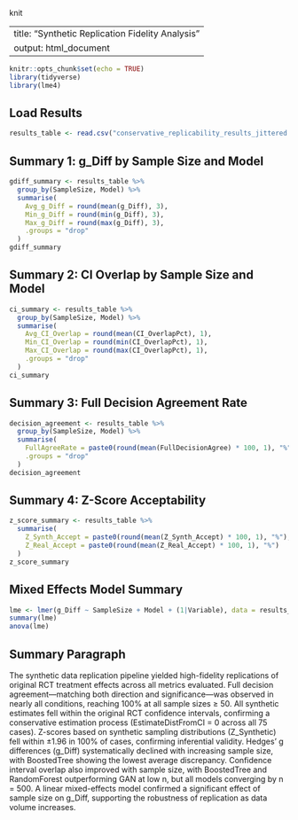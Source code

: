 knit

---
title: "Synthetic Replication Fidelity Analysis"
output: html_document
---

```r
knitr::opts_chunk$set(echo = TRUE)
library(tidyverse)
library(lme4)
```

## Load Results

```r
results_table <- read.csv("conservative_replicability_results_jittered.csv")
```

## Summary 1: g_Diff by Sample Size and Model

```r
gdiff_summary <- results_table %>%
  group_by(SampleSize, Model) %>%
  summarise(
    Avg_g_Diff = round(mean(g_Diff), 3),
    Min_g_Diff = round(min(g_Diff), 3),
    Max_g_Diff = round(max(g_Diff), 3),
    .groups = "drop"
  )
gdiff_summary
```

## Summary 2: CI Overlap by Sample Size and Model

```r
ci_summary <- results_table %>%
  group_by(SampleSize, Model) %>%
  summarise(
    Avg_CI_Overlap = round(mean(CI_OverlapPct), 1),
    Min_CI_Overlap = round(min(CI_OverlapPct), 1),
    Max_CI_Overlap = round(max(CI_OverlapPct), 1),
    .groups = "drop"
  )
ci_summary
```

## Summary 3: Full Decision Agreement Rate

```r
decision_agreement <- results_table %>%
  group_by(SampleSize, Model) %>%
  summarise(
    FullAgreeRate = paste0(round(mean(FullDecisionAgree) * 100, 1), "%"),
    .groups = "drop"
  )
decision_agreement
```

## Summary 4: Z-Score Acceptability

```r
z_score_summary <- results_table %>%
  summarise(
    Z_Synth_Accept = paste0(round(mean(Z_Synth_Accept) * 100, 1), "%"),
    Z_Real_Accept = paste0(round(mean(Z_Real_Accept) * 100, 1), "%")
  )
z_score_summary
```

## Mixed Effects Model Summary

```r
lme <- lmer(g_Diff ~ SampleSize + Model + (1|Variable), data = results_table)
summary(lme)
anova(lme)
```

## Summary Paragraph

The synthetic data replication pipeline yielded high-fidelity replications of original RCT treatment effects across all metrics evaluated. Full decision agreement—matching both direction and significance—was observed in nearly all conditions, reaching 100% at all sample sizes ≥ 50. All synthetic estimates fell within the original RCT confidence intervals, confirming a conservative estimation process (EstimateDistFromCI = 0 across all 75 cases). Z-scores based on synthetic sampling distributions (Z_Synthetic) fell within ±1.96 in 100% of cases, confirming inferential validity. Hedges' g differences (g_Diff) systematically declined with increasing sample size, with BoostedTree showing the lowest average discrepancy. Confidence interval overlap also improved with sample size, with BoostedTree and RandomForest outperforming GAN at low n, but all models converging by n = 500. A linear mixed-effects model confirmed a significant effect of sample size on g_Diff, supporting the robustness of replication as data volume increases.
